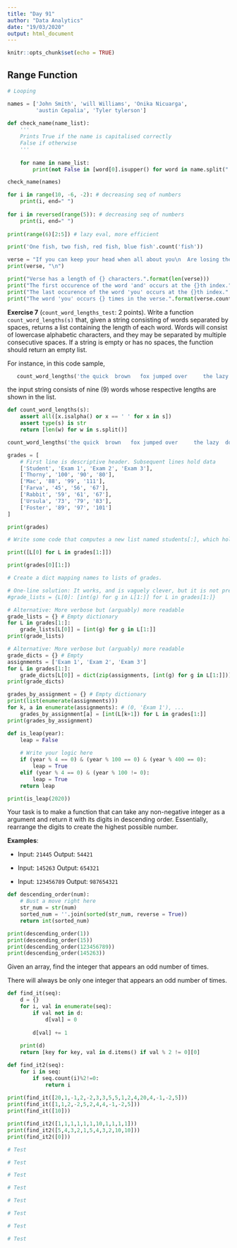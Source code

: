 ```yaml
---
title: "Day 91"
author: "Data Analytics"
date: "19/03/2020"
output: html_document
---
```


```r
knitr::opts_chunk$set(echo = TRUE)
```

## Range Function


```python
# Looping

names = ['John Smith', 'will Williams', 'Onika Nicuarga',
         'austin Cepalia', 'Tyler tylerson']
         
def check_name(name_list):
    '''
    Prints True if the name is capitalised correctly
    False if otherwise
    '''
    
    for name in name_list:
        print(not False in [word[0].isupper() for word in name.split(" ")])

check_name(names)

for i in range(10, -6, -2): # decreasing seq of numbers
    print(i, end=" ") 
    
for i in reversed(range(5)): # decreasing seq of numbers
    print(i, end=" ") 
    
print(range(6)[2:5]) # lazy eval, more efficient  

print('One fish, two fish, red fish, blue fish'.count('fish'))

verse = "If you can keep your head when all about you\n  Are losing theirs and blaming it on you,\nIf you can trust yourself when all men doubt you,\n  But make allowance for their doubting too;\nIf you can wait and not be tired by waiting,\n  Or being lied about, don't deal in lies,\nOr being hated, don't give way to hating,\n  And yet don't look too good, nor talk too wise:"
print(verse, "\n")

print("Verse has a length of {} characters.".format(len(verse)))
print("The first occurence of the word 'and' occurs at the {}th index.".format(verse.find('and')))
print("The last occurence of the word 'you' occurs at the {}th index.".format(verse.rfind('you')))
print("The word 'you' occurs {} times in the verse.".format(verse.count('you')))
```

**Exercise 7** (`count_word_lengths_test`: 2 points). Write a function `count_word_lengths(s)` that, given a string consisting of words separated by spaces, returns a list containing the length of each word. Words will consist of lowercase alphabetic characters, and they may be separated by multiple consecutive spaces. If a string is empty or has no spaces, the function should return an empty list.

For instance, in this code sample,

```python
   count_word_lengths('the quick  brown   fox jumped over     the lazy  dog') == [3, 5, 5, 3, 6, 4, 3, 4, 3]`
```

the input string consists of nine (9) words whose respective lengths are shown in the list.

```python

def count_word_lengths(s):
    assert all([x.isalpha() or x == ' ' for x in s])
    assert type(s) is str
    return [len(w) for w in s.split()]

count_word_lengths('the quick  brown   fox jumped over     the lazy  dog')
```


```python
grades = [
    # First line is descriptive header. Subsequent lines hold data
    ['Student', 'Exam 1', 'Exam 2', 'Exam 3'],
    ['Thorny', '100', '90', '80'],
    ['Mac', '88', '99', '111'],
    ['Farva', '45', '56', '67'],
    ['Rabbit', '59', '61', '67'],
    ['Ursula', '73', '79', '83'],
    ['Foster', '89', '97', '101']
]

print(grades)

# Write some code that computes a new list named students[:], which holds the names of the students as they from "top to bottom" in the table.

print([L[0] for L in grades[1:]])

print(grades[0][1:])

# Create a dict mapping names to lists of grades.

# One-line solution: It works, and is vaguely clever, but it is not pretty.
#grade_lists = {L[0]: [int(g) for g in L[1:]] for L in grades[1:]}

# Alternative: More verbose but (arguably) more readable
grade_lists = {} # Empty dictionary
for L in grades[1:]:
    grade_lists[L[0]] = [int(g) for g in L[1:]]
print(grade_lists)  

# Alternative: More verbose but (arguably) more readable
grade_dicts = {} # Empty
assignments = ['Exam 1', 'Exam 2', 'Exam 3']
for L in grades[1:]:
    grade_dicts[L[0]] = dict(zip(assignments, [int(g) for g in L[1:]]))
print(grade_dicts)    

grades_by_assignment = {} # Empty dictionary
print(list(enumerate(assignments)))
for k, a in enumerate(assignments): # (0, 'Exam 1'), ...
    grades_by_assignment[a] = [int(L[k+1]) for L in grades[1:]]
print(grades_by_assignment)    
```


```python

def is_leap(year):
    leap = False
    
    # Write your logic here
    if (year % 4 == 0) & (year % 100 == 0) & (year % 400 == 0):
        leap = True
    elif (year % 4 == 0) & (year % 100 != 0):
        leap = True
    return leap

print(is_leap(2020))

```
Your task is to make a function that can take any non-negative integer as a argument and return it with its digits in descending order. Essentially, rearrange the digits to create the highest possible number.

**Examples**:

- Input: `21445` Output: `54421`

- Input: `145263` Output: `654321`

- Input: `123456789` Output: `987654321`

```python
def descending_order(num):
    # Bust a move right here
    str_num = str(num)
    sorted_num = ''.join(sorted(str_num, reverse = True))
    return int(sorted_num)

print(descending_order(1)) 
print(descending_order(15))    
print(descending_order(123456789))
print(descending_order(145263))

```

Given an array, find the integer that appears an odd number of times.

There will always be only one integer that appears an odd number of times.

```python
def find_it(seq):
    d = {}
    for i, val in enumerate(seq):
        if val not in d:
            d[val] = 0
            
        d[val] += 1
        
    print(d)
    return [key for key, val in d.items() if val % 2 != 0][0]

def find_it2(seq):
    for i in seq:
        if seq.count(i)%2!=0:
            return i
            
print(find_it([20,1,-1,2,-2,3,3,5,5,1,2,4,20,4,-1,-2,5]))    
print(find_it([1,1,2,-2,5,2,4,4,-1,-2,5]))
print(find_it([10]))

print(find_it2([1,1,1,1,1,1,10,1,1,1,1]))    
print(find_it2([5,4,3,2,1,5,4,3,2,10,10]))
print(find_it2([0]))

```


```python
# Test

```


```python
# Test

```


```python
# Test

```


```python
# Test

```


```python
# Test

```


```python
# Test

```


```python
# Test

```


```python
# Test

```